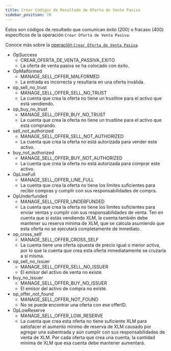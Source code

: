 ```yaml
---
title: Crear Códigos de Resultado de Oferta de Venta Pasiva
sidebar_position: 70
---
```



Estos son códigos de resultado que comunican éxito (200) o fracaso (400) específicos de la operación `Crear Oferta de Venta Pasiva`.

Conoce más sobre la [operación `Crear Oferta de Venta Pasiva`](../../../../../../../learn/fundamentals/transactions/list-of-operations.mdx#create-passive-sell-offer).

<AttributeTable>

- OpSuccess
  - CREAR_OFERTA_DE_VENTA_PASSIVA_EXITO
  - La oferta de venta pasiva se ha colocado con éxito.
- OpMalformed
  - MANAGE_SELL_OFFER_MALFORMED
  - La entrada es incorrecta y resultaría en una oferta inválida.
- op_sell_no_trust
  - MANAGE_SELL_OFFER_SELL_NO_TRUST
  - La cuenta que crea la oferta no tiene un trustline para el activo que está vendiendo.
- op_buy_no_trust
  - MANAGE_SELL_OFFER_BUY_NO_TRUST
  - La cuenta que crea la oferta no tiene un trustline para el activo que está comprando.
- sell_not_authorized
  - MANAGE_SELL_OFFER_SELL_NOT_AUTHORIZED
  - La cuenta que crea la oferta no está autorizada para vender este activo.
- buy_not_authorized
  - MANAGE_SELL_OFFER_BUY_NOT_AUTHORIZED
  - La cuenta que crea la oferta no está autorizada para comprar este activo.
- OpLineFull
  - MANAGE_SELL_OFFER_LINE_FULL
  - La cuenta que crea la oferta no tiene los límites suficientes para recibir compras y cumplir con sus responsabilidades de compra.
- OpUnderfunded
  - MANAGE_SELL_OFFER_UNDERFUNDED
  - La cuenta que crea la oferta no tiene los límites suficientes para enviar ventas y cumplir con sus responsabilidades de venta. Ten en cuenta que si estás vendiendo XLM, la cuenta también debe mantener su reserva mínima de XLM, que se calcula asumiendo que esta oferta no se ejecutará completamente de inmediato.
- op_cross_self
  - MANAGE_SELL_OFFER_CROSS_SELF
  - La cuenta tiene una oferta opuesta de precio igual o menor activa, por lo que la cuenta que crea esta oferta inmediatamente se cruzaría a sí misma.
- op_sell_no_issuer
  - MANAGE_SELL_OFFER_SELL_NO_ISSUER
  - El emisor del activo de venta no existe.
- buy_no_issuer
  - MANAGE_SELL_OFFER_BUY_NO_ISSUER
  - El emisor del activo de compra no existe.
- op_offer_not_found
  - MANAGE_SELL_OFFER_NOT_FOUND
  - No se puede encontrar una oferta con ese offerID.
- OpLowReserve
  - MANAGE_SELL_OFFER_LOW_RESERVE
  - La cuenta que crea esta oferta no tiene suficiente XLM para satisfacer el aumento mínimo de reserva de XLM causado por agregar una subentrada y aún cumplir con sus responsabilidades de venta de XLM. Por cada oferta que crea una cuenta, la cantidad mínima de XLM que esa cuenta debe mantener aumentará.

</AttributeTable>
